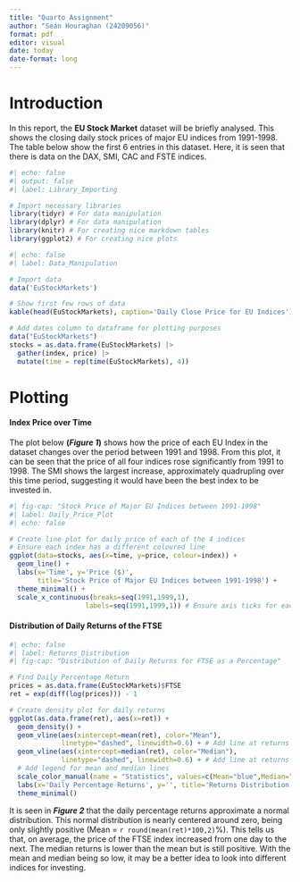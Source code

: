 ```yaml
---
title: "Quarto Assignment"
author: "Seán Houraghan (24209056)"
format: pdf
editor: visual
date: today
date-format: long
---
```


# Introduction

In this report, the **EU Stock Market** dataset will be briefly analysed. This shows the closing daily stock prices of major EU indices from 1991-1998. The table below show the first 6 entries in this dataset. Here, it is seen that there is data on the DAX, SMI, CAC and FSTE indices.

```r
#| echo: false
#| output: false
#| label: Library_Importing

# Import necessary libraries
library(tidyr) # For data manipulation
library(dplyr) # For data manipulation
library(knitr) # For creating nice markdown tables
library(ggplot2) # For creating nice plots
```

```r
#| echo: false
#| label: Data_Manipulation

# Import data
data('EuStockMarkets')

# Show first few rows of data
kable(head(EuStockMarkets), caption='Daily Close Price for EU Indices')

# Add dates column to dataframe for plotting purposes
data("EuStockMarkets")
stocks = as.data.frame(EuStockMarkets) |>
  gather(index, price) |>
  mutate(time = rep(time(EuStockMarkets), 4))
```

# Plotting
#### Index Price over Time
The plot below **(*Figure 1*)** shows how the price of each EU Index in the dataset changes over the period between 1991 and 1998. From this plot, it can be seen that the price of all four indices rose significantly from 1991 to 1998. The SMI shows the largest increase, approximately quadrupling over this time period, suggesting it would have been the best index to be invested in.

```r
#| fig-cap: "Stock Price of Major EU Indices between 1991-1998"
#| label: Daily_Price_Plot
#| echo: false

# Create line plot for daily price of each of the 4 indices
# Ensure each index has a different coloured line
ggplot(data=stocks, aes(x=time, y=price, colour=index)) +
  geom_line() + 
  labs(x='Time', y='Price ($)', 
       title='Stock Price of Major EU Indices between 1991-1998') +
  theme_minimal() +
  scale_x_continuous(breaks=seq(1991,1999,1),
                   labels=seq(1991,1999,1)) # Ensure axis ticks for each year
```

#### Distribution of Daily Returns of the FTSE

```r
#| echo: false
#| label: Returns_Distribution
#| fig-cap: "Distribution of Daily Returns for FTSE as a Percentage"

# Find Daily Percentage Return
prices = as.data.frame(EuStockMarkets)$FTSE
ret = exp(diff(log(prices))) - 1

# Create density plot for daily returns
ggplot(as.data.frame(ret), aes(x=ret)) +
  geom_density() +
  geom_vline(aes(xintercept=mean(ret), color="Mean"), 
             linetype="dashed", linewidth=0.6) + # Add line at returns mean
  geom_vline(aes(xintercept=median(ret), color="Median"), 
             linetype="dashed", linewidth=0.6) + # Add line at returns median
  # Add legend for mean and median lines
  scale_color_manual(name = "Statistics", values=c(Mean="blue",Median="red")) +
  labs(x='Daily Percentage Returns', y='', title='Returns Distribution') +
  theme_minimal()

```
It is seen in ***Figure 2*** that the daily percentage returns approximate a normal distribution. This normal distribution is nearly centered around zero, being only slightly positive (Mean = `r round(mean(ret)*100,2)`%). This tells us that, on average, the price of the FTSE index increased from one day to the next. The median returns is lower than the mean but is still positive. With the mean and median being so low, it may be a better idea to look into different indices for investing.